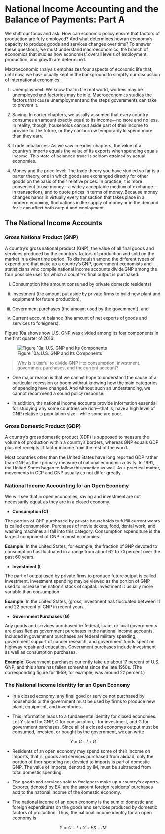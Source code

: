 # National Income Accounting and the Balance of Payments: Part A

We shift our focus and ask: How can economic policy ensure that factors of production are fully employed? And what determines how an economy's capacity to produce goods and services changes over time? To answer these questions, we must understand macroeconomics, the branch of economics that studies how economies' overall levels of employment, production, and growth are determined.

Macroeconomic analysis emphasizes four aspects of economic life that, until now, we have usually kept in the background to simplify our discussion of international economics:

1.  Unemployment: We know that in the real world, workers may be unemployed and factories may be idle. Macroeconomics studies the factors that cause unemployment and the steps governments can take to prevent it.

2.  Saving: In earlier chapters, we usually assumed that every country consumes an amount exactly equal to its income---no more and no less. In reality, though, households can put aside part of their income to provide for the future, or they can borrow temporarily to spend more than they earn.

3.  Trade imbalances: As we saw in earlier chapters, the value of a country's imports equals the value of its exports when spending equals income. This state of balanced trade is seldom attained by actual economies.

4.  Money and the price level: The trade theory you have studied so far is a barter theory, one in which goods are exchanged directly for other goods on the basis of their relative prices. In practice, it is more convenient to use money---a widely acceptable medium of exchange---in transactions, and to quote prices in terms of money. Because money changes hands in virtually every transaction that takes place in a modern economy, fluctuations in the supply of money or in the demand for it can affect both output and employment.

## The National Income Accounts

### Gross National Product (GNP)

A country's gross national product (GNP), the value of all final goods and services produced by the country's factors of production and sold on the market in a given time period. To distinguish among the different types of expenditure that make up a country's GNP, government economists and statisticians who compile national income accounts divide GNP among the four possible uses for which a country's final output is purchased:

(i) Consumption (the amount consumed by private domestic residents)

(ii) Investment (the amount put aside by private firms to build new plant and equipment for future production),

(iii) Government purchases (the amount used by the government), and

(iv) Current account balance (the amount of net exports of goods and services to foreigners).

Figure 10a shows how U.S. GNP was divided among its four components in the first quarter of 2016:

![Figure 10a: U.S. GNP and Its Components](figures/U.S_GNP_Components.jpg)

> Why is it useful to divide GNP into consumption, investment, government purchases, and the current account? 
 
- One major reason is that we cannot hope to understand the cause of a particular recession or boom without knowing how the main categories of spending have changed. And without such an understanding, we cannot
recommend a sound policy response. 

- In addition, the national income accounts provide information essential for studying why some countries are rich—that is, have a high level of GNP relative to population size—while some are poor.

### Gross Domestic Product (GDP)

A country's gross domestic product (GDP) is supposed to measure the volume of production within a country’s borders, whereas GNP equals GDP plus net receipts of factor income from the rest of the world.

Most countries other than the United States have long reported GDP rather than GNP as their primary measure of national economic activity. In 1991, the United States began to follow this practice as well. As a practical matter, movements in GDP and GNP usually do not differ greatly.

### National Income Accounting for an Open Economy

We will see that in open economies, saving and investment are not necessarily equal, as they are in a closed economy.

- **Consumption (C)**

The portion of GNP purchased by private households to fulfill current wants is called
consumption. Purchases of movie tickets, food, dental work, and washing machines all
fall into this category. Consumption expenditure is the largest component of GNP in
most economies. 

**Example**: In the United States, for example, the fraction of GNP devoted to consumption has fluctuated in a range from about 62 to 70 percent over the past 60 years.

- **Investment (I)**

The part of output used by private firms to produce future output is called investment. Investment spending may be viewed as the portion of GNP used to increase the nation’s stock of capital. Investment is usually more variable than consumption.

**Example**: In the United States, (gross) investment has fluctuated between 11 and 22 percent of GNP in recent years.

- **Government Purchases (G)**

Any goods and services purchased by federal, state, or local governments are classified
as government purchases in the national income accounts. Included in government purchases are federal military spending, government support of cancer research, and government funds spent on highway repair and education. Government purchases include investment as well as consumption purchases.

**Example**: Government purchases currently take up about 17 percent of U.S. GNP, and this
share has fallen somewhat since the late 1950s. (The corresponding figure for 1959, for
example, was around 22 percent.)

### The National Income Identity for an Open Economy

- In a closed economy, any final good or service not purchased by households or the
government must be used by firms to produce new plant, equipment, and inventories.

- This information leads to a fundamental identity for closed economies. Let Y stand
for GNP, C for consumption, I for investment, and G for government purchases. Since
all of a closed economy’s output must be consumed, invested, or bought by the government, we can write

$$Y = C + I + G$$

- Residents of an open economy may spend some of their income on imports,
that is, goods and services purchased from abroad, only the portion of their spending
not devoted to imports is part of domestic GNP. The value of imports, denoted by IM,
must be subtracted from total domestic spending.

- The goods and services sold to foreigners make up a country’s exports.
Exports, denoted by EX, are the amount foreign residents’ purchases add to the
national income of the domestic economy.

- The national income of an open economy is the sum of domestic and
foreign expenditures on the goods and services produced by domestic factors of production. Thus, the national income identity for an open economy is

$$Y = C + I + G + EX - IM$$

